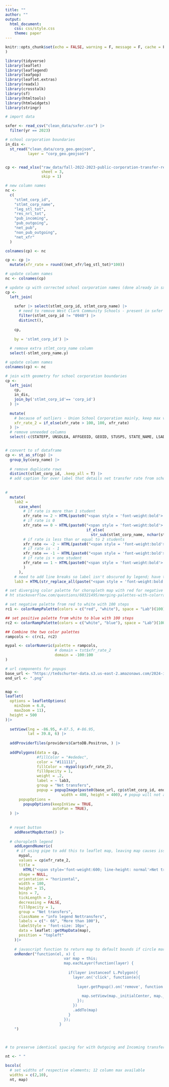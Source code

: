 ```yaml
---
title: ""
author: ""           
output:
  html_document:
    css: css/style.css
    theme: paper
---
```


```r
knitr::opts_chunk$set(echo = FALSE, warning = F, message = F, cache = F
)
```

```r
library(tidyverse)
library(leaflet)
library(leaflegend)
library(leafpop)
library(leaflet.extras)
library(readxl)
library(crosstalk)
library(sf)
library(htmltools)
library(htmlwidgets)
library(stringr)

```

```r
# import data

sxfer <- read_csv("clean_data/sxfer.csv") |> 
  filter(yr == 2023)

# school corporation boundaries
in_dis <-
  st_read("clean_data/corp_geo.geojson",
          layer = "corp_geo.geojson")


cp <- read_xlsx("raw_data/fall-2022-2023-public-corporation-transfer-report-v2.xlsx",
                sheet = 3,
                skip = 1) 

# new column names  
nc <- 
  c(
    "stlmt_corp_id",
    "stlmt_corp_name",
    "leg_stl_tot",
    "res_nrl_tot",
    "pub_incoming",
    "pub_outgoing",
    "net_pub",
    "non_pub_outgoing",
    "net_xfr"
  )

colnames(cp) <- nc

cp <- cp |> 
  mutate(xfr_rate = round((net_xfr/leg_stl_tot)*100)) 

# update column names
nc <- colnames(cp) 

# update cp with corrected school corporation names (done already in sxfer)
cp <- 
  left_join(
    
    sxfer |> select(stlmt_corp_id, stlmt_corp_name) |> 
      # need to remove West Clark Community Schools - present in sxfer dataframe but was replaced by Borden Henryville in Jul 2020
      filter(stlmt_corp_id != "0940") |> 
      distinct(),
    
    cp, 
    
    by = 'stlmt_corp_id') |> 
  
  # remove extra stlmt_corp_name column  
  select(-stlmt_corp_name.y)

# update column names 
colnames(cp) <- nc

# join with geometry for school corporation boundaries
cp <- 
  left_join(
    cp,
    in_dis, 
    join_by('stlmt_corp_id'== 'corp_id')
  ) |> 
  
  mutate(
    # because of outliers - Union School Corporation mainly, keep max value of xfr_rate_2 - used to determine choropleth levels - at 100 to keep values manageable and distinct     
    xfr_rate_2 = if_else(xfr_rate > 100, 100, xfr_rate)
  ) |>
  # remove unneeded columns
  select(-c(STATEFP, UNSDLEA, AFFGEOID, GEOID, STUSPS, STATE_NAME, LSAD, ALAND, AWATER))


# convert to sf dataframe
cp <- st_as_sf(cp) |> 
  group_by(corp_name) |>
  
  # remove duplicate rows
  distinct(stlmt_corp_id, .keep_all = T) |> 
  # add caption for over label that details net transfer rate from school of legal settlement for net transfers map layer
  
  
# 
  mutate(
    lab2 =
      case_when(
        # if rate is more than 1 student
        xfr_rate >= 2 ~ HTML(paste0("<span style = 'font-weight:bold'> ", stlmt_corp_name, "</span> gained ", format(abs(xfr_rate), big.mark = ","), " students for every 100 within its boundaries in 2023.")),
        # if rate is 0
        xfr_rate == 0 ~ HTML(paste0("<span style = 'font-weight:bold'> ", stlmt_corp_name,
                                    if_else(
                                      str_sub(stlmt_corp_name, nchar(stlmt_corp_name)) == "s", "'", "'s"), "</span> incoming and outgoing transfers were equal in 2023.")),
        # if rate is less than or equal to 2 students
        xfr_rate <= -2 ~ HTML(paste0("<span style = 'font-weight:bold'> ", stlmt_corp_name, "</span> lost ", format(abs(xfr_rate), big.mark = ","), " students for every 100 within its boundaries in 2023.")),
        # if rate is - 1
        xfr_rate == -1 ~ HTML(paste0("<span style = 'font-weight:bold'> ", stlmt_corp_name, "</span> lost ", format(abs(xfr_rate), big.mark = ","), " student for every 100 within its boundaries in 2023.")),
        # if rate is + one student
        xfr_rate == 1 ~ HTML(paste0("<span style = 'font-weight:bold'> ", stlmt_corp_name, "</span> gained ", format(abs(xfr_rate), big.mark = ","), " student for every 100 within its boundaries in 2023.")
        )
      ),
    # need to add line breaks so label isn't obscured by legend; have to calculate str_wrap length by first remove span style tag for school corp name, then add it back after breaks are calculated; replace \n with html compatible <br>
    lab3 = HTML(str_replace_all(paste("<span style = 'font-weight:bold'>", str_wrap(str_sub(lab2, start = 34L, end = nchar(lab2)), 30, whitespace_only = T)), "\n", "<br>")))


```




```r
# set diverging color palette for choropleth map with red for negative transfer rates and blue for positive transfer rates 
# ht stackoverflow.com/questions/60321495/merging-palettes-with-colorramppalette-and-plotting-with-leaflet

# set negative palette from red to white with 100 steps
rc1 <- colorRampPalette(colors = c("red", "white"), space = "Lab")(100)

## set positive palette from white to blue with 100 steps
rc2 <- colorRampPalette(colors = c("white", "blue"), space = "Lab")(100)

## Combine the two color palettes
rampcols <- c(rc1, rc2)

mypal <- colorNumeric(palette = rampcols, 
                      # domain = tst$xfr_rate_2
                      domain = -100:100
)
```


```r

# url components for popups
base_url <- "https://tedschurter-data.s3.us-east-2.amazonaws.com/2024-in-ed-net-"
end_url <- ".png"


map <- 
leaflet(
  options = leafletOptions(
    minZoom = 6.8,
    maxZoom = 11),
  height = 500
)|>
  
  setView(lng = -86.95, #-87.5, #-86.95, 
          lat = 39.8, 6) |>
  
  addProviderTiles(providers$CartoDB.Positron, ) |>
  
  addPolygons(data = cp,
              #fillColor = "#ededec",
              color = "#111111",
              fillColor = ~mypal(cp$xfr_rate_2),
              fillOpacity = 1,
              weight = .2,
              label = ~ lab3,
              group = "Net transfers",
              popup = popupImage(paste0(base_url, cp$stlmt_corp_id, end_url),
                         width = 400, height = 400), # popup will not autopan on first click if height not explicitly set
      popupOptions =
        popupOptions(keepInView = TRUE,
                     autoPan = TRUE),
  ) |> 
  
  
  # reset button
    addResetMapButton() |>
  
  # choropleth legend 
    addLegendNumeric(
     # if using pipe to add this to leaflet map, leaving map causes issues; if map is assigned leaflet 'map' than no issue.
      mypal,
      values = cp$xfr_rate_2,
      title =
        HTML("<span style='font-weight:600; line-height: normal'>Net transfers</span><br><span style='font-size: 8pt; font-weight:100; line-height: normal'>Click on school corporation for details.<br><br>Transfers per 100 students living<br>within legal settlement.<br></span>"),
      shape = NULL,
      orientation = "horizontal",
      width = 180,
      height = 15,
      bins = 7,
      tickLength = 2,
      decreasing = FALSE,
      fillOpacity = 1,
      group = "Net transfers",
      className = "info legend Nettransfers",
      labels = c("- 66", "More than 100"),
      labelStyle = 'font-size: 10px',
      data = leaflet::getMapData(map),
      position = "topleft"
    )|>
    
    # javascript function to return map to default bounds if circle marker popup moves map beyond view
    onRender("function(el, x) {
                          var map = this;
                          map.eachLayer(function(layer) {
  
                            if(layer instanceof L.Polygon){
                              layer.on('click', function(e){
  
                                layer.getPopup().on('remove', function () {
  
                                  map.setView(map._initialCenter, map._initialZoom);
                                });
                              })
                              .addTo(map)
                            }
                          });
                        }
    ")  
  
    
```


```r

# to preserve identical spacing for with Outgoing and Incoming transfers, need to set space where filters would be for those two maps

nt <- " "

bscols(
  # set widths of respective elements; 12 column max available
  widths = c(2,10),
  nt, map)
```

